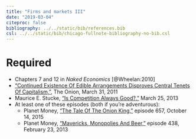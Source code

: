 ```yaml
---
title: "Firms and markets III"
date: "2019-03-04"
citeproc: false
bibliography: ../../static/bib/references.bib
csl: ../../static/bib/chicago-fullnote-bibliography-no-bib.csl
---
```


# Required

- <i class="fas fa-book"></i> Chapters 7 and 12 in *Naked Economics* [@Wheelan:2010]
- <i class="fas fa-external-link-square-alt"></i> ["Continued Existence Of Edible Arrangements Disproves Central Tenets Of Capitalism,"](https://www.theonion.com/continued-existence-of-edible-arrangements-disproves-ce-1819572513), The Onion, March 31, 2011
- <i class="fas fa-external-link-square-alt"></i> Maurice E. Stucke, ["Is Competition Always Good?,"](https://blog.oup.com/2013/03/is-competition-always-good-antitrust/) March 25, 2013
- At least one of these episodes (both if you're adventurous):
    - <i class="fas fa-podcast"></i> Planet Money, ["The Tale Of The Onion King,"](https://www.npr.org/sections/money/2015/10/14/448718171/episode-657-the-tale-of-the-onion-king) episode 657, October 14, 2015
    - <i class="fas fa-podcast"></i> Planet Money, ["Mavericks, Monopolies And Beer,"](https://www.npr.org/sections/money/2013/02/23/172724026/episode-438-mavericks-monopolies-and-beer) episode 438, February 23, 2013
